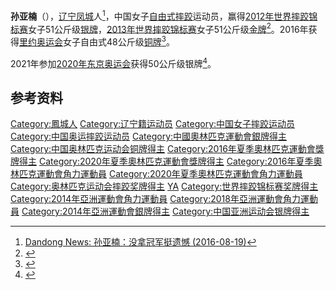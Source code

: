 {{expand|time=2016-08-31T03:57:04+00:00}}
{{Infobox sportsperson
| headercolor    = 孙亚楠
| name           = 
| image          = Sun Yanan, 2016 Summer Olympics.jpg
| image_size     = 
| caption        = 
| birth_name     = 
| fullname       = 
| nickname       = 
| nationality    = {{PRC}}
| residence      = 
| birth_date     = {{birth date and age|1992|09|15}}
| birth_place    = {{CHN}}[[辽宁省|辽宁省]][[凤城市|凤城市]]
| death_date     = 
| death_place    = 
| height         = <!-- {{convert|}} (yyyy) -->
| weight         = <!-- {{convert|}} (yyyy) -->
| website        = <!-- {{URL|www.example.com}} -->
| country        = 
| sport          = [[摔跤|摔跤]]
| event          = [[自由式摔跤|自由式摔跤]]
| collegeteam    = 
| club           = 
| team           = 
| turnedpro      = 
| coach          = 
| retired        = 
| coaching       = 
| worlds         = 
| regionals      = 
| nationals      = 
| olympics       = 
| paralympics    = 
| highestranking = 
| pb             = 
| medaltemplates =
{{MedalSport|女子[[自由式摔跤|自由式摔跤]]}}
{{MedalCountry|{{CHN}}}}
{{MedalCompetition|[[奥林匹克运动会|奥林匹克运动会]] [[File:Olympic_rings.svg|30px]]}}
{{MedalSilver|[[2020年夏季奧林匹克運動會|2020 東京]]|[[2020年夏季奧林匹克運動會摔跤比賽－女子自由式50公斤級|50公斤級]]}}
{{MedalBronze|[[2016年夏季奧林匹克運動會|2016 里约]]|[[2016年夏季奧林匹克運動會摔跤比賽－女子自由式48公斤級|48公斤級]]}}
{{MedalCompetition|[[世界摔跤锦标赛|世界摔跤锦标赛]]}}
{{MedalGold|[[2013年世界摔跤锦标赛|2013 布达佩斯]]|51公斤級}}
{{MedalSilver|[[2012年世界摔跤锦标赛|2012 斯达孔拿县]]|51公斤級}}
{{MedalBronze|[[2018年世界摔跤锦标赛|2018 布达佩斯]]|50公斤級}}
{{MedalCompetition|[[亞洲運動會|亞洲運動會]] [[File:Asian_Games_logo.svg|20px]]}}
{{MedalSilver|[[2014年亞洲運動會|2014 仁川]]|[[2014年亚洲运动会摔跤比赛|48公斤級]]}}
| show-medals    = 
}}
'''孙亚楠'''（{{bd|1992年|9月15日||}}），[[辽宁省|辽宁]][[凤城市|凤城]]人<ref>[http://aav1e.com/html/ddnews/content/2016-08/19/content_47570.htm Dandong News: 孙亚楠：没拿冠军挺遗憾 (2016-08-19)]{{dead link|date=2018年2月|bot=InternetArchiveBot|fix-attempted=yes}}</ref>，中国女子[[自由式摔跤|自由式摔跤]]运动员，赢得[[2012年世界摔跤锦标赛|2012年世界摔跤锦标赛]]女子51公斤级[[银牌|银牌]]，[[2013年世界摔跤锦标赛|2013年世界摔跤锦标赛]]女子51公斤级[[金牌|金牌]]<ref>{{Cite web|title=www.fila-official.com|url=http://www.fila-official.com/sites/ultimate/index.php?option=com_competition&act=ficheLutteur&style=&choix_poids=6029&choix_pays=&id_inscrit=73201&act2=resultat|access-date=2016-08-30|archiveurl=https://web.archive.org/web/20140903110817/http://www.fila-official.com/sites/ultimate/index.php?option=com_competition&act=ficheLutteur&style=&choix_poids=6029&choix_pays=&id_inscrit=73201&act2=resultat|archivedate=2014-09-03|dead-url=yes}}</ref>。2016年获得[[2016年夏季奧林匹克運動會|里约奥运会]]女子自由式48公斤级[[铜牌|铜牌]]<ref>{{cite web|title=凤城姑娘孙亚楠为中国队夺摔跤铜牌|url=http://jiangsu.china.com.cn/html/sport/tyxw/7064931_1.html|date=2016-08-22|publisher=新民网|archiveurl=https://web.archive.org/web/20160911054227/http://jiangsu.china.com.cn/html/sport/tyxw/7064931_1.html|archivedate=2016-09-11|dead-url=yes|access-date=2016-08-30}}</ref>。

2021年参加[[2020年东京奥运会|2020年东京奥运会]]获得50公斤级银牌<ref>{{Cite web|title=第32届夏季奥运会中国体育代表团名单公布-新华网|url=http://www.xinhuanet.com/sports/2021-07/14/c_1127655241.htm|access-date=2021-07-25|work=新华网|archive-date=2021-07-25|archive-url=https://web.archive.org/web/20210725135146/http://www.xinhuanet.com/sports/2021-07/14/c_1127655241.htm|dead-url=no}}</ref>。

==参考资料==
{{reflist}}

{{DEFAULTSORT:SUN孙}}
[[Category:鳳城人|Category:鳳城人]]
[[Category:辽宁籍运动员|Category:辽宁籍运动员]]
[[Category:中国女子摔跤运动员|Category:中国女子摔跤运动员]]
[[Category:中国奥运摔跤运动员|Category:中国奥运摔跤运动员]]
[[Category:中國奧林匹克運動會銀牌得主|Category:中國奧林匹克運動會銀牌得主]]
[[Category:中国奥林匹克运动会铜牌得主|Category:中国奥林匹克运动会铜牌得主]]
[[Category:2016年夏季奧林匹克運動會獎牌得主|Category:2016年夏季奧林匹克運動會獎牌得主]]
[[Category:2020年夏季奧林匹克運動會獎牌得主|Category:2020年夏季奧林匹克運動會獎牌得主]]
[[Category:2016年夏季奧林匹克運動會角力運動員|Category:2016年夏季奧林匹克運動會角力運動員]]
[[Category:2020年夏季奧林匹克運動會角力運動員|Category:2020年夏季奧林匹克運動會角力運動員]]
[[Category:奥林匹克运动会摔跤奖牌得主|Category:奥林匹克运动会摔跤奖牌得主]]
[[Category:孙姓|YA]]
[[Category:世界摔跤锦标赛奖牌得主|Category:世界摔跤锦标赛奖牌得主]]
[[Category:2014年亞洲運動會角力運動員|Category:2014年亞洲運動會角力運動員]]
[[Category:2018年亞洲運動會角力運動員|Category:2018年亞洲運動會角力運動員]]
[[Category:2014年亞洲運動會銀牌得主|Category:2014年亞洲運動會銀牌得主]]
[[Category:中国亚洲运动会银牌得主|Category:中国亚洲运动会银牌得主]]